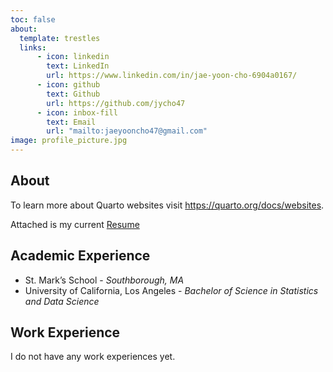 ```yaml
---
toc: false
about:
  template: trestles
  links:
      - icon: linkedin
        text: LinkedIn
        url: https://www.linkedin.com/in/jae-yoon-cho-6904a0167/
      - icon: github
        text: Github
        url: https://github.com/jycho47
      - icon: inbox-fill
        text: Email
        url: "mailto:jaeyooncho47@gmail.com"
image: profile_picture.jpg
---
```



## About

To learn more about Quarto websites visit <https://quarto.org/docs/websites>.

Attached is my current [Resume](/docs/CV/JaeYoonCho_Resume.pdf "Resume")

## Academic Experience
- St. Mark's School - *Southborough, MA*
- University of California, Los Angeles - *Bachelor of Science in Statistics and Data Science*


## Work Experience
I do not have any work experiences yet.
